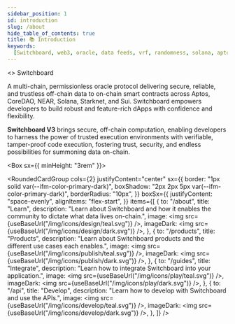 ```yaml
---
sidebar_position: 1
id: introduction
slug: /about
hide_table_of_contents: true
title: 📚 Introduction
keywords:
  [Switchboard, web3, oracle, data feeds, vrf, randomness, solana, aptos, near]
---
```




<Grid container spacing={3} justifyContent="space-evenly" alignItems="center">
  <Grid item xs={12} md={5}>
    <>
      <Typography
        sx={{ color: "var(--ifm-color-primary-light)", fontWeight: 600 }}
        variant="h3"
      >
        Switchboard
      </Typography>
      <p>
        A multi-chain, permissionless oracle protocol delivering secure,
        reliable, and trustless off-chain data to on-chain smart contracts
        across Aptos, CoreDAO, NEAR, Solana, Starknet, and Sui. Switchboard
        empowers developers to build robust and feature-rich dApps with
        confidence and flexibility.
      </p>
      <p>
        <strong>Switchboard V3</strong> brings secure, off-chain computation,
        enabling developers to harness the power of trusted execution
        environments with verifiable, tamper-proof code execution, fostering
        trust, security, and endless possibilities for summoning data on-chain.
      </p>
    </>
  </Grid>
  <Grid item xs={12} md={4}>
    <ChainComponent
      hideTitle
      items={[
        {
          to: "/aptos",
          title: "Aptos",
          description: "Integrate Switchboard on Aptos.",
          image: useBaseUrl("/img/icons/aptos/logo.svg"),
          imageDark: useBaseUrl("/img/icons/aptos/dark.svg"),
        },
        {
          to: "/coredao",
          title: "CoreDAO",
          description: "Integrate Switchboard on CoreDAO.",
          image: useBaseUrl("/img/icons/coredao/logo.svg"),
          imageDark: useBaseUrl("/img/icons/coredao/dark.svg"),
        },
        {
          to: "/near",
          title: "Near",
          description: "Integrate Switchboard on Near.",
          image: useBaseUrl("/img/icons/near/logo.svg"),
          imageDark: useBaseUrl("/img/icons/near/dark.svg"),
        },
        {
          to: "/solana",
          title: "Solana",
          description: "Integrate Switchboard on Solana.",
          image: useBaseUrl("/img/icons/solana/logo.svg"),
          imageDark: useBaseUrl("/img/icons/solana/logo.svg"),
        },
        {
          to: "/sui",
          title: "Sui",
          description: "Integrate Switchboard on Sui.",
          image: useBaseUrl("/img/icons/sui/logo.svg"),
          imageDark: useBaseUrl("/img/icons/sui/dark.svg"),
        },
        {
          to: "#",
          title: "StarkNet",
          description: "Integrate Switchboard on StarkNet.",
          image: useBaseUrl("/img/icons/starknet/logo.svg"),
          imageDark: useBaseUrl("/img/icons/starknet/dark.svg"),
          comingSoon: true,
        },
        {
          to: "#",
          title: "Arbitrum",
          description: "Integrate Switchboard on Abitrum.",
          image: useBaseUrl("/img/icons/arbitrum/logo.svg"),
          imageDark: useBaseUrl("/img/icons/arbitrum/logo.svg"),
          comingSoon: true,
        },
      ]}
    />
  </Grid>
</Grid>

<Box sx={{ minHeight: "3rem" }}></Box>

<RoundedCardGroup
  cols={2}
  justifyContent="center"
  sx={{
    border: "1px solid var(--ifm-color-primary-dark)",
    boxShadow: "2px 2px 5px var(--ifm-color-primary-dark)",
    borderRadius: "10px",
  }}
  boxSx={{
    justifyContent: "space-evenly",
    alignItems: "flex-start",
  }}
  items={[
    {
      to: "/about",
      title: "Learn",
      description:
        "Learn about Switchboard and how it enables the community to dictate what data lives on-chain.",
      image: <img src={useBaseUrl("/img/icons/design/teal.svg")} />,
      imageDark: <img src={useBaseUrl("/img/icons/design/dark.svg")} />,
    },
    {
      to: "/products",
      title: "Products",
      description:
        "Learn about Switchboard products and the different use cases each enables.",
      image: <img src={useBaseUrl("/img/icons/publish/teal.svg")} />,
      imageDark: <img src={useBaseUrl("/img/icons/publish/dark.svg")} />,
    },
    {
      to: "/guides",
      title: "Integrate",
      description: "Learn how to integrate Switchboard into your application.",
      image: <img src={useBaseUrl("/img/icons/play/teal.svg")} />,
      imageDark: <img src={useBaseUrl("/img/icons/play/dark.svg")} />,
    },
    {
      to: "/api",
      title: "Develop",
      description: "Learn how to develop with Switchboard and use the APIs.",
      image: <img src={useBaseUrl("/img/icons/develop/teal.svg")} />,
      imageDark: <img src={useBaseUrl("/img/icons/develop/dark.svg")} />,
    },
  ]}
/>
